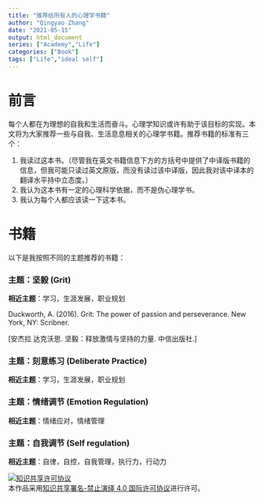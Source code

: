 ```yaml
---
title: "推荐给所有人的心理学书籍"
author: "Qingyao Zhang"
date: "2021-05-15"
output: html_document
series: ["Academy","Life"]
categories: ["Book"]
tags: ["Life","ideal self"]
---
```


# 前言

每个人都在为理想的自我和生活而奋斗。心理学知识或许有助于该目标的实现。本文将为大家推荐一些与自我、生活息息相关的心理学书籍。推荐书籍的标准有三个：

1. 我读过这本书。（尽管我在英文书籍信息下方的方括号中提供了中译版书籍的信息，但我可能只读过英文原版，而没有读过该中译版，因此我对该中译本的翻译水平持中立态度。）
2. 我认为这本书有一定的心理科学依据，而不是伪心理学书。
3. 我认为每个人都应该读一下这本书。

# 书籍

以下是我按照不同的主题推荐的书籍：

### 主题：坚毅 (Grit)

**相近主题**：学习，生涯发展，职业规划

Duckworth, A. (2016). Grit: The power of passion and perseverance. New York, NY: Scribner.

[安杰拉 达克沃思. 坚毅：释放激情与坚持的力量. 中信出版社.]

### 主题：刻意练习 (Deliberate Practice)

**相近主题**：学习，生涯发展，职业规划


### 主题：情绪调节 (Emotion Regulation)

**相近主题**：情绪应对，情绪管理


### 主题：自我调节 (Self regulation)

**相近主题**：自律，自控，自我管理，执行力，行动力


<a rel="license" href="http://creativecommons.org/licenses/by-nd/4.0/"><img alt="知识共享许可协议" style="border-width:0" src="https://i.creativecommons.org/l/by-nd/4.0/80x15.png" /></a><br />本作品采用<a rel="license" href="http://creativecommons.org/licenses/by-nd/4.0/">知识共享署名-禁止演绎 4.0 国际许可协议</a>进行许可。